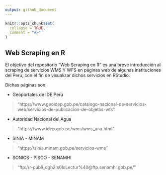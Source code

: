 ```yaml
---
output: github_document
---
```


```r
knitr::opts_chunk$set(
  collapse = TRUE,
  comment = "#>"
)
```

## Web Scraping en R

El objetivo del repositorio "Web Scraping en R" es una breve introducción
al scraping de servicios WMS Y WFS en páginas web de algunas instituciones del Perú, con el fin de visualizar dichos servicios en RStudio.

Dichas páginas son:

* Geoportales de IDE Perú

> "https://www.geoidep.gob.pe/catalogo-nacional-de-servicios-web/servicios-de-publicacion-de-objetos-wfs"

* Autoridad Nacional del Agua

> "https://www.idep.gob.pe/wms/wms_ana.html"

* SINIA - MINAM

> "https://sinia.minam.gob.pe/servicios-wms"

* SONICS - PISCO - SENAMHI

> "ftp://r-publi_dgh2:s0loLectur%40@ftp.senamhi.gob.pe/"


```r

```



